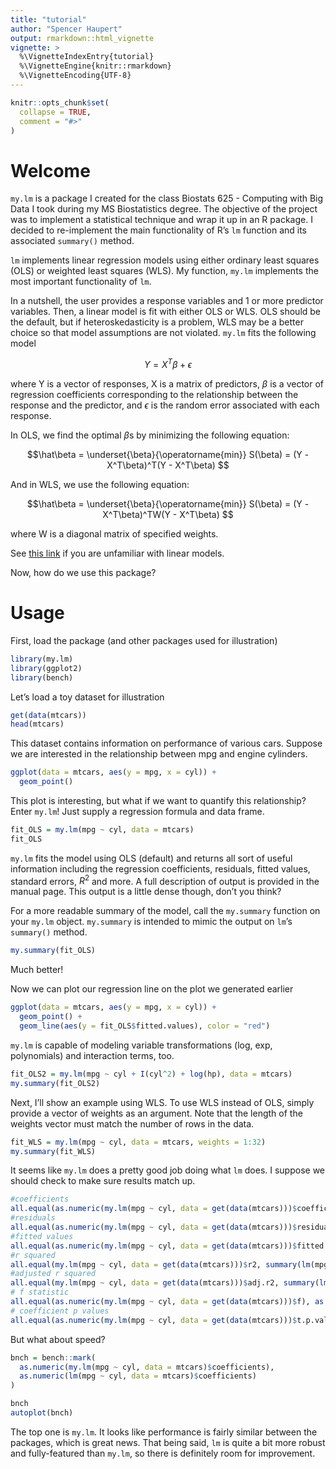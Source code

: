 ```yaml
---
title: "tutorial"
author: "Spencer Haupert"
output: rmarkdown::html_vignette
vignette: >
  %\VignetteIndexEntry{tutorial}
  %\VignetteEngine{knitr::rmarkdown}
  %\VignetteEncoding{UTF-8}
---
```


```r
knitr::opts_chunk$set(
  collapse = TRUE,
  comment = "#>"
)
```

# Welcome

`my.lm` is a package I created for the class Biostats 625 - Computing with Big Data I took during my MS Biostatistics degree. 
The objective of the project was to implement a statistical technique and wrap it up in an R package.
I decided to re-implement the main functionality of R's `lm` function and its associated `summary()` method.

`lm` implements linear regression models using either ordinary least squares (OLS) or weighted least squares (WLS).
My function, `my.lm` implements the most important functionality of `lm`.

In a nutshell, the user provides a response variables and 1 or more predictor variables. Then, a linear model is fit with either OLS or WLS. OLS should be 
the default, but if heteroskedasticity is a problem, WLS may be a better choice so that model assumptions are not violated. `my.lm` fits the following model

$$ Y = X^T\beta + \epsilon$$

where Y is a vector of responses, X is a matrix of predictors, $\beta$ is a vector of regression coefficients corresponding to the relationship between the
response and the predictor, and $\epsilon$ is the random error associated with each response.

In OLS, we find the optimal $\beta$s by minimizing the following equation:

$$\hat\beta = \underset{\beta}{\operatorname{min}} S(\beta) =  (Y - X^T\beta)^T(Y - X^T\beta) $$

And in WLS, we use the following equation:

$$\hat\beta = \underset{\beta}{\operatorname{min}} S(\beta) =  (Y - X^T\beta)^TW(Y - X^T\beta) $$

where W is a diagonal matrix of specified weights. 

See [this link](https://en.wikipedia.org/wiki/Linear_regression) if you are unfamiliar with linear models. 



Now, how do we use this package?

# Usage

First, load the package (and other packages used for illustration)

```r
library(my.lm)
library(ggplot2)
library(bench)
```

Let's load a toy dataset for illustration

```r
get(data(mtcars))
head(mtcars)
```

This dataset contains information on performance of various cars. Suppose we are interested in the relationship between mpg and engine cylinders.

```r
ggplot(data = mtcars, aes(y = mpg, x = cyl)) +
  geom_point()
```

This plot is interesting, but what if we want to quantify this relationship? Enter `my.lm`!
Just supply a regression formula and data frame.

```r
fit_OLS = my.lm(mpg ~ cyl, data = mtcars)
fit_OLS
```

`my.lm` fits the model using OLS (default) and returns all sort of useful information including
the regression coefficients, residuals, fitted values, standard errors, $R^2$ and more. 
A full description of output is provided in the manual page. This output is a little dense though, don't you think?

For a more readable summary of the model, call the `my.summary` function on your `my.lm` object. `my.summary` is intended 
to mimic the output on `lm`'s `summary()` method. 

```r
my.summary(fit_OLS)
```

Much better!

Now we can plot our regression line on the plot we generated earlier

```r
ggplot(data = mtcars, aes(y = mpg, x = cyl)) +
  geom_point() + 
  geom_line(aes(y = fit_OLS$fitted.values), color = "red")
```



`my.lm` is capable of modeling variable transformations (log, exp, polynomials) and interaction terms, too. 

```r
fit_OLS2 = my.lm(mpg ~ cyl + I(cyl^2) + log(hp), data = mtcars)
my.summary(fit_OLS2)
```


Next, I'll show an example using WLS. To use WLS instead of OLS, simply provide a vector of weights as an argument.
Note that the length of the weights vector must match the number of rows in the data.

```r
fit_WLS = my.lm(mpg ~ cyl, data = mtcars, weights = 1:32)
my.summary(fit_WLS)
```

It seems like `my.lm` does a pretty good job doing what `lm` does. I suppose we should check to make sure
results match up.

```r
#coefficients
all.equal(as.numeric(my.lm(mpg ~ cyl, data = get(data(mtcars)))$coefficients), as.numeric(lm(mpg ~ cyl, data = get(data(mtcars)))$coefficients))
#residuals
all.equal(as.numeric(my.lm(mpg ~ cyl, data = get(data(mtcars)))$residuals), as.numeric(lm(mpg ~ cyl, data = get(data(mtcars)))$residuals))
#fitted values
all.equal(as.numeric(my.lm(mpg ~ cyl, data = get(data(mtcars)))$fitted.values), as.numeric(lm(mpg ~ cyl, data = get(data(mtcars)))$fitted.values))
#r squared
all.equal(my.lm(mpg ~ cyl, data = get(data(mtcars)))$r2, summary(lm(mpg ~ cyl, data = get(data(mtcars))))$r.squared)
#adjusted r squared
all.equal(my.lm(mpg ~ cyl, data = get(data(mtcars)))$adj.r2, summary(lm(mpg ~ cyl, data = get(data(mtcars))))$adj.r.squared)
# f statistic
all.equal(as.numeric(my.lm(mpg ~ cyl, data = get(data(mtcars)))$f), as.numeric(summary(lm(mpg ~ cyl, data = get(data(mtcars))))$fstatistic[1]))
# coefficient p values
all.equal(as.numeric(my.lm(mpg ~ cyl, data = get(data(mtcars)))$t.p.vals), as.numeric(summary(lm(mpg ~ cyl, data = get(data(mtcars))))$coefficients[,4]))
```

But what about speed?

```r
bnch = bench::mark(
  as.numeric(my.lm(mpg ~ cyl, data = mtcars)$coefficients),
  as.numeric(lm(mpg ~ cyl, data = mtcars)$coefficients)
)

bnch
autoplot(bnch)
```

The top one is `my.lm`. It looks like performance is fairly similar between the packages, which is great news. That being said, 
`lm` is quite a bit more robust and fully-featured than `my.lm`, so there is definitely room for improvement.


